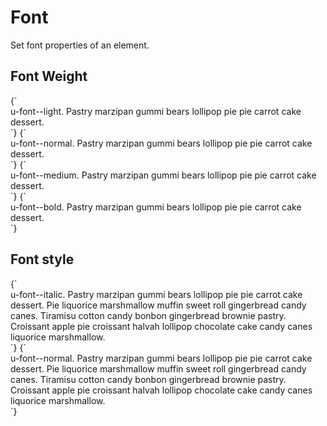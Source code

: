 
<Meta title="Utilities/Font" />

# Font

Set font properties of an element.

## Font Weight

<Canvas isColumn>
  <Story name="font--light">
    {`
      <div class="u-bg--brand-2 u-padding-m">
        <div class="u-bg--background u-font--light">u-font--light. Pastry marzipan gummi bears lollipop pie pie carrot cake dessert.</div>
      </div>
    `}
  </Story>
  <Story name="font--normal">
    {`
      <div class="u-bg--brand-2 u-padding-m">
        <div class="u-bg--background u-font--normal">u-font--normal. Pastry marzipan gummi bears lollipop pie pie carrot cake dessert.</div>
      </div>
    `}
  </Story>
  <Story name="font--medium">
    {`
      <div class="u-bg--brand-2 u-padding-m">
        <div class="u-bg--background u-font--medium">u-font--medium. Pastry marzipan gummi bears lollipop pie pie carrot cake dessert.</div>
      </div>
    `}
  </Story>
  <Story name="font--bold">
    {`
      <div class="u-bg--brand-2 u-padding-m">
        <div class="u-bg--background u-font--bold">u-font--bold. Pastry marzipan gummi bears lollipop pie pie carrot cake dessert.</div>
      </div>
    `}
  </Story>
</Canvas>

## Font style

<Canvas isColumn>
  <Story name="font--italic">
    {`
      <div class="u-bg--brand-2 u-padding-m">
        <div class="u-bg--background u-font--italic">u-font--italic. Pastry marzipan gummi bears lollipop pie pie carrot cake dessert. Pie liquorice marshmallow muffin sweet roll gingerbread candy canes. Tiramisu cotton candy bonbon gingerbread brownie pastry. Croissant apple pie croissant halvah lollipop chocolate cake candy canes liquorice marshmallow.</div>
      </div>
    `}
  </Story>
  <Story name="font--not-italic">
    {`
      <div class="u-bg--brand-2 u-padding-m">
        <div class="u-bg--background u-font--normal">u-font--normal. Pastry marzipan gummi bears lollipop pie pie carrot cake dessert. Pie liquorice marshmallow muffin sweet roll gingerbread candy canes. Tiramisu cotton candy bonbon gingerbread brownie pastry. Croissant apple pie croissant halvah lollipop chocolate cake candy canes liquorice marshmallow.</div>
      </div>
    `}
  </Story>
</Canvas>
